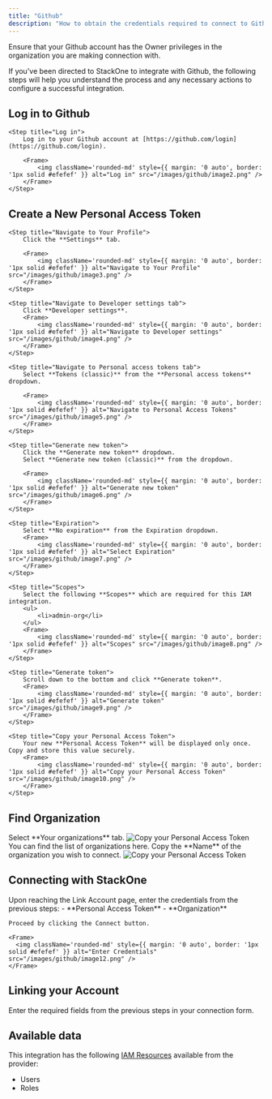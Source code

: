```yaml
---
title: "Github"
description: "How to obtain the credentials required to connect to Github."
---
```



<Warning>
  Ensure that your Github account has the Owner privileges in the organization you are making connection with.
</Warning>

If you've been directed to StackOne to integrate with Github, the following steps will help you understand the process and any necessary actions to configure a successful integration.

## Log in to Github


    <Step title="Log in">
        Log in to your Github account at [https://github.com/login](https://github.com/login).

        <Frame>
            <img className='rounded-md' style={{ margin: '0 auto', border: '1px solid #efefef' }} alt="Log in" src="/images/github/image2.png" />
        </Frame>
    </Step>



## Create a New Personal Access Token

<Steps>
    
    <Step title="Navigate to Your Profile">
        Click the **Settings** tab.

        <Frame>
            <img className='rounded-md' style={{ margin: '0 auto', border: '1px solid #efefef' }} alt="Navigate to Your Profile" src="/images/github/image3.png" />
        </Frame>
    </Step>

    <Step title="Navigate to Developer settings tab">
        Click **Developer settings**.
        <Frame>
            <img className='rounded-md' style={{ margin: '0 auto', border: '1px solid #efefef' }} alt="Navigate to Developer settings" src="/images/github/image4.png" />
        </Frame>
    </Step>

    <Step title="Navigate to Personal access tokens tab">
        Select **Tokens (classic)** from the **Personal access tokens** dropdown.

        <Frame>
            <img className='rounded-md' style={{ margin: '0 auto', border: '1px solid #efefef' }} alt="Navigate to Personal Access Tokens" src="/images/github/image5.png" />
        </Frame>
    </Step>
    
    <Step title="Generate new token">
        Click the **Generate new token** dropdown.
        Select **Generate new token (classic)** from the dropdown.

        <Frame>
            <img className='rounded-md' style={{ margin: '0 auto', border: '1px solid #efefef' }} alt="Generate new token" src="/images/github/image6.png" />
        </Frame>
    </Step>

    <Step title="Expiration">
        Select **No expiration** from the Expiration dropdown. 
        <Frame>
            <img className='rounded-md' style={{ margin: '0 auto', border: '1px solid #efefef' }} alt="Select Expiration" src="/images/github/image7.png" />
        </Frame>
    </Step>

    <Step title="Scopes">
        Select the following **Scopes** which are required for this IAM integration.
        <ul>
            <li>admin-org</li>
        </ul>
        <Frame>
            <img className='rounded-md' style={{ margin: '0 auto', border: '1px solid #efefef' }} alt="Scopes" src="/images/github/image8.png" />
        </Frame>
    </Step>
    
    <Step title="Generate token">
        Scroll down to the bottom and click **Generate token**.
        <Frame>
            <img className='rounded-md' style={{ margin: '0 auto', border: '1px solid #efefef' }} alt="Generate token" src="/images/github/image9.png" />
        </Frame>
    </Step>

    <Step title="Copy your Personal Access Token">
        Your new **Personal Access Token** will be displayed only once. Copy and store this value securely.
        <Frame>
            <img className='rounded-md' style={{ margin: '0 auto', border: '1px solid #efefef' }} alt="Copy your Personal Access Token" src="/images/github/image10.png" />
        </Frame>
    </Step>

</Steps>

## Find Organization 

<Steps>
    <Step title="Navigate to Your Profile">
        Select **Your organizations** tab.
        <Frame>
            <img className='rounded-md' style={{ margin: '0 auto', border: '1px solid #efefef' }} alt="Copy your Personal Access Token" src="/images/github/image11.png" />
       </Frame>
    </Step>
     <Step title="Organization name">
       You can find the list of organizations here. Copy the **Name** of the organization you wish to connect.
        <Frame>
            <img className='rounded-md' style={{ margin: '0 auto', border: '1px solid #efefef' }} alt="Copy your Personal Access Token" src="/images/github/image13.png" />
       </Frame>
    </Step>
</Steps>

## Connecting with StackOne

<Steps>
  <Step title="Enter Credentials">
    Upon reaching the Link Account page, enter the credentials from the previous steps:
    - **Personal Access Token**
    - **Organization**

    Proceed by clicking the Connect button.

    <Frame>
      <img className='rounded-md' style={{ margin: '0 auto', border: '1px solid #efefef' }} alt="Enter Credentials" src="/images/github/image12.png" />
    </Frame>
  </Step>
</Steps>


## Linking your Account

Enter the required fields from the previous steps in your connection form.

<IntegrationFooter />

## Available data

This integration has the following [IAM Resources](https://docs.stackone.com/reference/getting-started-with-your-api) available from the provider:
<ul>
  <li>Users</li>
  <li>Roles</li>
</ul>